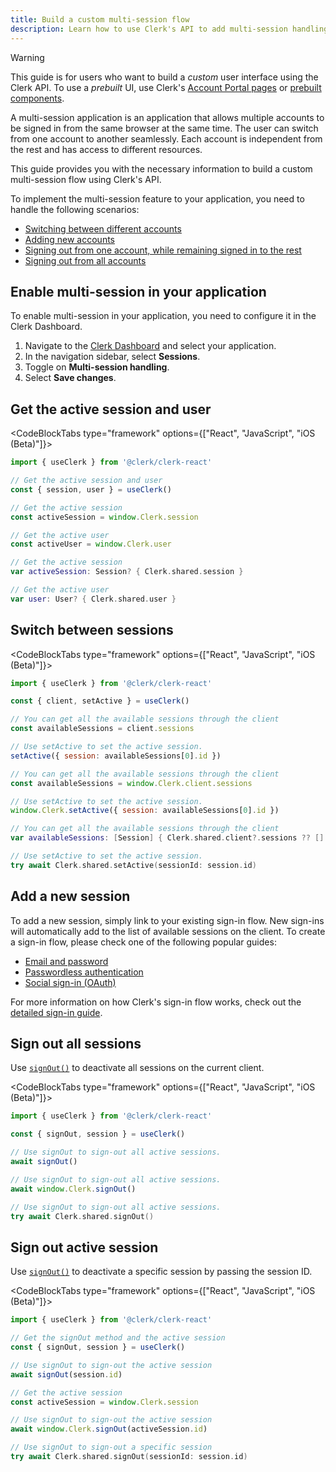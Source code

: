 ```yaml
---
title: Build a custom multi-session flow
description: Learn how to use Clerk's API to add multi-session handling to your application.
---
```


> [!WARNING]
> This guide is for users who want to build a _custom_ user interface using the Clerk API. To use a _prebuilt_ UI, use Clerk's [Account Portal pages](/docs/customization/account-portal/overview) or [prebuilt components](/docs/components/overview).

A multi-session application is an application that allows multiple accounts to be signed in from the same browser at the same time. The user can switch from one account to another seamlessly. Each account is independent from the rest and has access to different resources.

This guide provides you with the necessary information to build a custom multi-session flow using Clerk's API.

To implement the multi-session feature to your application, you need to handle the following scenarios:

- [Switching between different accounts](#switch-between-sessions)
- [Adding new accounts](#add-a-new-session)
- [Signing out from one account, while remaining signed in to the rest](#sign-out-active-session)
- [Signing out from all accounts](#sign-out-all-sessions)

## Enable multi-session in your application

To enable multi-session in your application, you need to configure it in the Clerk Dashboard.

1. Navigate to the [Clerk Dashboard](https://dashboard.clerk.com/last-active?path=sessions) and select your application.
1. In the navigation sidebar, select **Sessions**.
1. Toggle on **Multi-session handling**.
1. Select **Save changes**.

## Get the active session and user

<CodeBlockTabs type="framework" options={["React", "JavaScript", "iOS (Beta)"]}>
  ```jsx
  import { useClerk } from '@clerk/clerk-react'

  // Get the active session and user
  const { session, user } = useClerk()
  ```

  ```js
  // Get the active session
  const activeSession = window.Clerk.session

  // Get the active user
  const activeUser = window.Clerk.user
  ```

  ```swift
  // Get the active session
  var activeSession: Session? { Clerk.shared.session }

  // Get the active user
  var user: User? { Clerk.shared.user }
  ```
</CodeBlockTabs>

## Switch between sessions

<CodeBlockTabs type="framework" options={["React", "JavaScript", "iOS (Beta)"]}>
  ```jsx
  import { useClerk } from '@clerk/clerk-react'

  const { client, setActive } = useClerk()

  // You can get all the available sessions through the client
  const availableSessions = client.sessions

  // Use setActive to set the active session.
  setActive({ session: availableSessions[0].id })
  ```

  ```js
  // You can get all the available sessions through the client
  const availableSessions = window.Clerk.client.sessions

  // Use setActive to set the active session.
  window.Clerk.setActive({ session: availableSessions[0].id })
  ```

  ```swift
  // You can get all the available sessions through the client
  var availableSessions: [Session] { Clerk.shared.client?.sessions ?? [] }

  // Use setActive to set the active session.
  try await Clerk.shared.setActive(sessionId: session.id)
  ```
</CodeBlockTabs>

## Add a new session

To add a new session, simply link to your existing sign-in flow. New sign-ins will automatically add to the list of available sessions on the client. To create a sign-in flow, please check one of the following popular guides:

- [Email and password](/docs/custom-flows/email-password)
- [Passwordless authentication](/docs/custom-flows/email-sms-otp)
- [Social sign-in (OAuth)](/docs/authentication/social-connections/oauth)

For more information on how Clerk's sign-in flow works, check out the [detailed sign-in guide](/docs/custom-flows/overview#sign-in-flow).

## Sign out all sessions

Use [`signOut()`](/docs/references/javascript/clerk/clerk#sign-out) to deactivate all sessions on the current client.

<CodeBlockTabs type="framework" options={["React", "JavaScript", "iOS (Beta)"]}>
  ```jsx
  import { useClerk } from '@clerk/clerk-react'

  const { signOut, session } = useClerk()

  // Use signOut to sign-out all active sessions.
  await signOut()
  ```

  ```js
  // Use signOut to sign-out all active sessions.
  await window.Clerk.signOut()
  ```

  ```swift
  // Use signOut to sign-out all active sessions.
  try await Clerk.shared.signOut()
  ```
</CodeBlockTabs>

## Sign out active session

Use [`signOut()`](/docs/references/javascript/clerk/clerk#sign-out) to deactivate a specific session by passing the session ID.

<CodeBlockTabs type="framework" options={["React", "JavaScript", "iOS (Beta)"]}>
  ```jsx
  import { useClerk } from '@clerk/clerk-react'

  // Get the signOut method and the active session
  const { signOut, session } = useClerk()

  // Use signOut to sign-out the active session
  await signOut(session.id)
  ```

  ```js
  // Get the active session
  const activeSession = window.Clerk.session

  // Use signOut to sign-out the active session
  await window.Clerk.signOut(activeSession.id)
  ```

  ```swift
  // Use signOut to sign-out a specific session
  try await Clerk.shared.signOut(sessionId: session.id)
  ```
</CodeBlockTabs>

